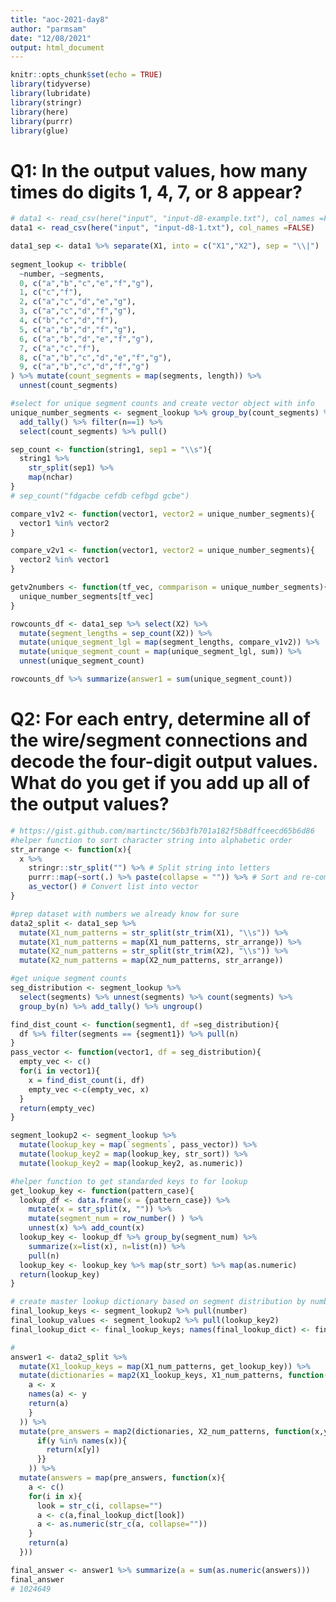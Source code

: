 ```yaml
---
title: "aoc-2021-day8"
author: "parmsam"
date: "12/08/2021"
output: html_document
---
```


```r
knitr::opts_chunk$set(echo = TRUE)
library(tidyverse)
library(lubridate)
library(stringr)
library(here)
library(purrr)
library(glue)
```

# Q1: In the output values, how many times do digits 1, 4, 7, or 8 appear?
```r
# data1 <- read_csv(here("input", "input-d8-example.txt"), col_names =FALSE)
data1 <- read_csv(here("input", "input-d8-1.txt"), col_names =FALSE)

data1_sep <- data1 %>% separate(X1, into = c("X1","X2"), sep = "\\|") 
  
segment_lookup <- tribble(
  ~number, ~segments,
  0, c("a","b","c","e","f","g"),
  1, c("c","f"),
  2, c("a","c","d","e","g"),
  3, c("a","c","d","f","g"),
  4, c("b","c","d","f"),
  5, c("a","b","d","f","g"),
  6, c("a","b","d","e","f","g"),
  7, c("a","c","f"),
  8, c("a","b","c","d","e","f","g"),
  9, c("a","b","c","d","f","g")
) %>% mutate(count_segments = map(segments, length)) %>% 
  unnest(count_segments)

#select for unique segment counts and create vector object with info
unique_number_segments <- segment_lookup %>% group_by(count_segments) %>% 
  add_tally() %>% filter(n==1) %>% 
  select(count_segments) %>% pull()

sep_count <- function(string1, sep1 = "\\s"){
  string1 %>% 
    str_split(sep1) %>% 
    map(nchar)
}
# sep_count("fdgacbe cefdb cefbgd gcbe")

compare_v1v2 <- function(vector1, vector2 = unique_number_segments){
  vector1 %in% vector2
}

compare_v2v1 <- function(vector1, vector2 = unique_number_segments){
  vector2 %in% vector1
}

getv2numbers <- function(tf_vec, commparison = unique_number_segments){
  unique_number_segments[tf_vec]
}

rowcounts_df <- data1_sep %>% select(X2) %>%
  mutate(segment_lengths = sep_count(X2)) %>%
  mutate(unique_segment_lgl = map(segment_lengths, compare_v1v2)) %>%
  mutate(unique_segment_count = map(unique_segment_lgl, sum)) %>% 
  unnest(unique_segment_count) 

rowcounts_df %>% summarize(answer1 = sum(unique_segment_count))
```
# Q2: For each entry, determine all of the wire/segment connections and decode the four-digit output values. What do you get if you add up all of the output values?
```r
# https://gist.github.com/martinctc/56b3fb701a182f5b8dffceecd65b6d86
#helper function to sort character string into alphabetic order
str_arrange <- function(x){
  x %>%
    stringr::str_split("") %>% # Split string into letters
    purrr::map(~sort(.) %>% paste(collapse = "")) %>% # Sort and re-combine
    as_vector() # Convert list into vector
}

#prep dataset with numbers we already know for sure
data2_split <- data1_sep %>%
  mutate(X1_num_patterns = str_split(str_trim(X1), "\\s")) %>%
  mutate(X1_num_patterns = map(X1_num_patterns, str_arrange)) %>%
  mutate(X2_num_patterns = str_split(str_trim(X2), "\\s")) %>%
  mutate(X2_num_patterns = map(X2_num_patterns, str_arrange))

#get unique segment counts 
seg_distribution <- segment_lookup %>% 
  select(segments) %>% unnest(segments) %>% count(segments) %>% 
  group_by(n) %>% add_tally() %>% ungroup()

find_dist_count <- function(segment1, df =seg_distribution){
  df %>% filter(segments == {segment1}) %>% pull(n)
}
pass_vector <- function(vector1, df = seg_distribution){
  empty_vec <- c()
  for(i in vector1){
    x = find_dist_count(i, df)
    empty_vec <-c(empty_vec, x)
  }
  return(empty_vec)
}

segment_lookup2 <- segment_lookup %>% 
  mutate(lookup_key = map(`segments`, pass_vector)) %>%
  mutate(lookup_key2 = map(lookup_key, str_sort)) %>% 
  mutate(lookup_key2 = map(lookup_key2, as.numeric))

#helper function to get standarded keys to for lookup 
get_lookup_key <- function(pattern_case){
  lookup_df <- data.frame(x = {pattern_case}) %>% 
    mutate(x = str_split(x, "")) %>%
    mutate(segment_num = row_number() ) %>%
    unnest(x) %>% add_count(x)
  lookup_key <- lookup_df %>% group_by(segment_num) %>% 
    summarize(x=list(x), n=list(n)) %>% 
    pull(n)
  lookup_key <- lookup_key %>% map(str_sort) %>% map(as.numeric)
  return(lookup_key)
}

# create master lookup dictionary based on segment distribution by numbers
final_lookup_keys <- segment_lookup2 %>% pull(number)
final_lookup_values <- segment_lookup2 %>% pull(lookup_key2)
final_lookup_dict <- final_lookup_keys; names(final_lookup_dict) <- final_lookup_values %>% map(str_c, collapse="")

#
answer1 <- data2_split %>% 
  mutate(X1_lookup_keys = map(X1_num_patterns, get_lookup_key)) %>%
  mutate(dictionaries = map2(X1_lookup_keys, X1_num_patterns, function(x,y){
    a <- x
    names(a) <- y
    return(a)
    } 
  )) %>%
  mutate(pre_answers = map2(dictionaries, X2_num_patterns, function(x,y){
      if(y %in% names(x)){
        return(x[y])
      }}
    )) %>%
  mutate(answers = map(pre_answers, function(x){
    a <- c()
    for(i in x){
      look = str_c(i, collapse="")
      a <- c(a,final_lookup_dict[look])
      a <- as.numeric(str_c(a, collapse=""))
    }
    return(a)
  }))

final_answer <- answer1 %>% summarize(a = sum(as.numeric(answers)))
final_answer
# 1024649
```


